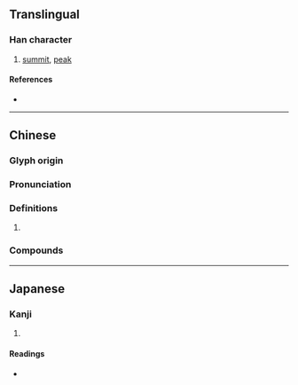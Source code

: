 {{character info/new}}
==Translingual==

===Han character===
{{Han char|rn=46|rad=山|as=20|sn=23|four=23734|canj=UYBK|ids=⿰山獻}}

# [[summit]], [[peak]]

====References====
* {{Han ref|kx=0323.090|dkj=08651|dj=0623.170|hdz=10809.020|uh=5DD8|ud=24024|bh=F7D6|bd=63446}}

----

==Chinese==
{{zh-forms|s=𪩘}}

===Glyph origin===
{{Han etym}}

===Pronunciation===
{{zh-pron
|m=yǎn
|c=jin5
|mc=y
|oc=y
|cat=
}}

===Definitions===
{{zh-hanzi}}

# {{rfdef|zh}}

===Compounds===
{{zh-der|巘巘|疊巘}}

----

==Japanese==

===Kanji===
{{ja-kanji|grade=|rs=山20}}

# {{rfdef|ja|sort=山20}}

====Readings====
* {{ja-readings|on=げん,ごん,けん|kun=みね}}